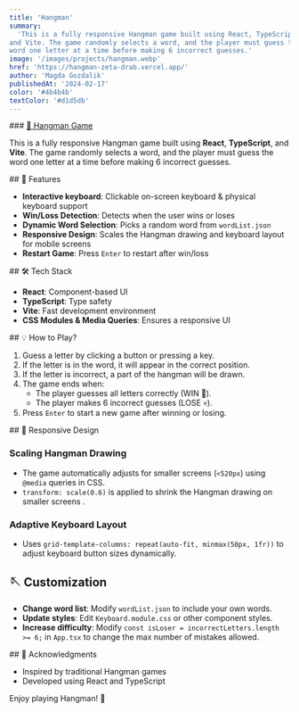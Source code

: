 ```yaml
---
title: 'Hangman'
summary:
  'This is a fully responsive Hangman game built using React, TypeScript,
and Vite. The game randomly selects a word, and the player must guess the
word one letter at a time before making 6 incorrect guesses.'
image: '/images/projects/hangman.webp'
href: 'https://hangman-zeta-drab.vercel.app/'
author: 'Magda Gozdalik'
publishedAt: '2024-02-17'
color: '#4b4b4b'
textColor: '#d1d5db'
---
```


<Section className="card-shadow secondary-bg">
### <a   href='https://hangman-zeta-drab.vercel.app/' className='mt-10 text-2xl text-foreground hover:text-accent-foreground sm:text-3xl lg:text-4xl' target='_blank'> 🔗 Hangman Game</a>

This is a fully responsive Hangman game built using **React**, **TypeScript**,
and **Vite**. The game randomly selects a word, and the player must guess the
word one letter at a time before making 6 incorrect guesses.

</Section>

<Section className="card-shadow secondary-bg">
## 🚀 Features

- **Interactive keyboard**: Clickable on-screen keyboard & physical keyboard
  support
- **Win/Loss Detection**: Detects when the user wins or loses
- **Dynamic Word Selection**: Picks a random word from `wordList.json`
- **Responsive Design**: Scales the Hangman drawing and keyboard layout for
  mobile screens
- **Restart Game**: Press `Enter` to restart after win/loss

</Section>

<Section className="card-shadow secondary-bg">
## 🛠️ Tech Stack

- **React**: Component-based UI
- **TypeScript**: Type safety
- **Vite**: Fast development environment
- **CSS Modules & Media Queries**: Ensures a responsive UI

</Section>

<Section className="card-shadow secondary-bg">
## 💡 How to Play?

1. Guess a letter by clicking a button or pressing a key.
2. If the letter is in the word, it will appear in the correct position.
3. If the letter is incorrect, a part of the hangman will be drawn.
4. The game ends when:
   - The player guesses all letters correctly (WIN 🎉).
   - The player makes 6 incorrect guesses (LOSE 💀).
5. Press `Enter` to start a new game after winning or losing.

</Section>

<Section className="card-shadow secondary-bg">
## 📱 Responsive Design

### **Scaling Hangman Drawing**

- The game automatically adjusts for smaller screens (`<520px`) using `@media`
  queries in CSS.
- `transform: scale(0.6)` is applied to shrink the Hangman drawing on smaller
  screens .

### **Adaptive Keyboard Layout**

- Uses `grid-template-columns: repeat(auto-fit, minmax(50px, 1fr))` to adjust
  keyboard button sizes dynamically.

## 🪡 Customization

- **Change word list**: Modify `wordList.json` to include your own words.
- **Update styles**: Edit `Keyboard.module.css` or other component styles.
- **Increase difficulty**: Modify
  `const isLoser = incorrectLetters.length >= 6;` in `App.tsx` to change the max
  number of mistakes allowed.

</Section>

<Section className="card-shadow secondary-bg">
## 🙏 Acknowledgments

- Inspired by traditional Hangman games
- Developed using React and TypeScript

Enjoy playing Hangman! 🧩

</Section>

